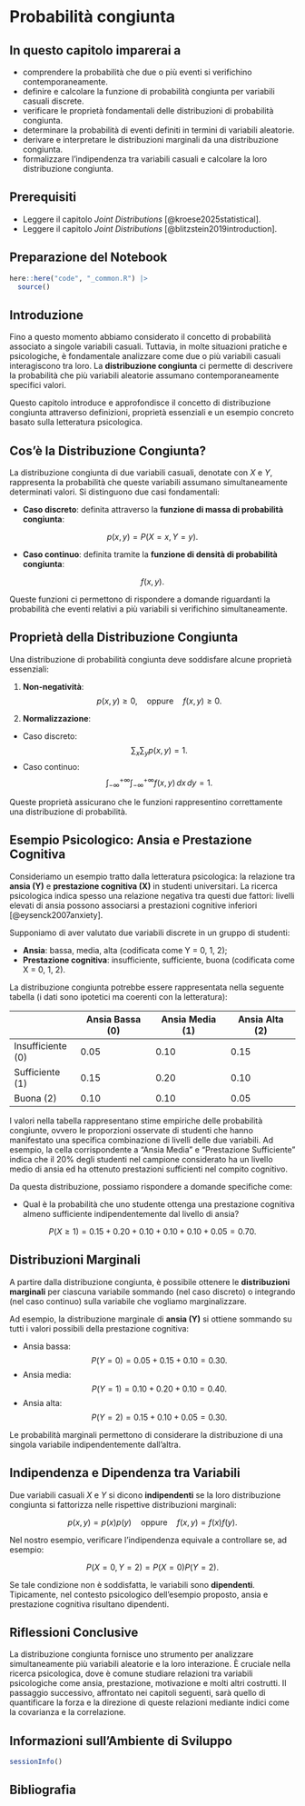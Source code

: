 # Probabilità congiunta {#sec-prob-join-prob}

::: callout-important
## In questo capitolo imparerai a

- comprendere la probabilità che due o più eventi si verifichino contemporaneamente.
- definire e calcolare la funzione di probabilità congiunta per variabili casuali discrete.
- verificare le proprietà fondamentali delle distribuzioni di probabilità congiunta.
- determinare la probabilità di eventi definiti in termini di variabili aleatorie.
- derivare e interpretare le distribuzioni marginali da una distribuzione congiunta.
- formalizzare l'indipendenza tra variabili casuali e calcolare la loro distribuzione congiunta.
:::

::: callout-tip
## Prerequisiti

- Leggere il capitolo *Joint Distributions* [@kroese2025statistical].
- Leggere il capitolo *Joint Distributions* [@blitzstein2019introduction].
:::

::: callout-caution
## Preparazione del Notebook

```r
here::here("code", "_common.R") |>
  source()
```
:::

## Introduzione

Fino a questo momento abbiamo considerato il concetto di probabilità associato a singole variabili casuali. Tuttavia, in molte situazioni pratiche e psicologiche, è fondamentale analizzare come due o più variabili casuali interagiscono tra loro. La **distribuzione congiunta** ci permette di descrivere la probabilità che più variabili aleatorie assumano contemporaneamente specifici valori.

Questo capitolo introduce e approfondisce il concetto di distribuzione congiunta attraverso definizioni, proprietà essenziali e un esempio concreto basato sulla letteratura psicologica.

## Cos'è la Distribuzione Congiunta?

La distribuzione congiunta di due variabili casuali, denotate con $X$ e $Y$, rappresenta la probabilità che queste variabili assumano simultaneamente determinati valori. Si distinguono due casi fondamentali:

- **Caso discreto**: definita attraverso la **funzione di massa di probabilità congiunta**:

$$
p(x, y) = P(X = x, Y = y) .
$$

- **Caso continuo**: definita tramite la **funzione di densità di probabilità congiunta**:

$$
f(x, y) .
$$

Queste funzioni ci permettono di rispondere a domande riguardanti la probabilità che eventi relativi a più variabili si verifichino simultaneamente.


## Proprietà della Distribuzione Congiunta

Una distribuzione di probabilità congiunta deve soddisfare alcune proprietà essenziali:

1. **Non-negatività**:
$$
p(x,y) \geq 0, \quad \text{oppure} \quad f(x,y) \geq 0 .
$$

2. **Normalizzazione**:
- Caso discreto:
$$
\sum_{x}\sum_{y} p(x,y) = 1 .
$$
- Caso continuo:
$$
\int_{-\infty}^{+\infty}\int_{-\infty}^{+\infty} f(x,y)\,dx\,dy = 1 .
$$

Queste proprietà assicurano che le funzioni rappresentino correttamente una distribuzione di probabilità.


## Esempio Psicologico: Ansia e Prestazione Cognitiva

Consideriamo un esempio tratto dalla letteratura psicologica: la relazione tra **ansia (Y)** e **prestazione cognitiva (X)** in studenti universitari. La ricerca psicologica indica spesso una relazione negativa tra questi due fattori: livelli elevati di ansia possono associarsi a prestazioni cognitive inferiori [@eysenck2007anxiety].

Supponiamo di aver valutato due variabili discrete in un gruppo di studenti:

- **Ansia**: bassa, media, alta (codificata come Y = 0, 1, 2);
- **Prestazione cognitiva**: insufficiente, sufficiente, buona (codificata come X = 0, 1, 2).

La distribuzione congiunta potrebbe essere rappresentata nella seguente tabella (i dati sono ipotetici ma coerenti con la letteratura):

|               | Ansia Bassa (0) | Ansia Media (1) | Ansia Alta (2) |
|---------------|-----------------|-----------------|----------------|
| Insufficiente (0) | 0.05            | 0.10            | 0.15           |
| Sufficiente (1)   | 0.15            | 0.20            | 0.10           |
| Buona (2)         | 0.10            | 0.10            | 0.05           |

I valori nella tabella rappresentano stime empiriche delle probabilità congiunte, ovvero le proporzioni osservate di studenti che hanno manifestato una specifica combinazione di livelli delle due variabili. Ad esempio, la cella corrispondente a "Ansia Media" e "Prestazione Sufficiente" indica che il 20% degli studenti nel campione considerato ha un livello medio di ansia ed ha ottenuto prestazioni sufficienti nel compito cognitivo.

Da questa distribuzione, possiamo rispondere a domande specifiche come:

- Qual è la probabilità che uno studente ottenga una prestazione cognitiva almeno sufficiente indipendentemente dal livello di ansia?

$$
P(X \geq 1) = 0.15 + 0.20 + 0.10 + 0.10 + 0.10 + 0.05 = 0.70 .
$$

## Distribuzioni Marginali

A partire dalla distribuzione congiunta, è possibile ottenere le **distribuzioni marginali** per ciascuna variabile sommando (nel caso discreto) o integrando (nel caso continuo) sulla variabile che vogliamo marginalizzare.

Ad esempio, la distribuzione marginale di **ansia (Y)** si ottiene sommando su tutti i valori possibili della prestazione cognitiva:

- Ansia bassa:
$$P(Y=0)=0.05+0.15+0.10=0.30 .$$
- Ansia media:
$$P(Y=1)=0.10+0.20+0.10=0.40 .$$
- Ansia alta:
$$P(Y=2)=0.15+0.10+0.05=0.30 .$$

Le probabilità marginali permettono di considerare la distribuzione di una singola variabile indipendentemente dall'altra.


## Indipendenza e Dipendenza tra Variabili

Due variabili casuali $X$ e $Y$ si dicono **indipendenti** se la loro distribuzione congiunta si fattorizza nelle rispettive distribuzioni marginali:

$$p(x,y)=p(x)p(y) \quad \text{oppure} \quad f(x,y)=f(x)f(y) .$$

Nel nostro esempio, verificare l'indipendenza equivale a controllare se, ad esempio:

$$P(X=0,Y=2)=P(X=0)P(Y=2) .$$

Se tale condizione non è soddisfatta, le variabili sono **dipendenti**. Tipicamente, nel contesto psicologico dell'esempio proposto, ansia e prestazione cognitiva risultano dipendenti.


## Riflessioni Conclusive

La distribuzione congiunta fornisce uno strumento per analizzare simultaneamente più variabili aleatorie e la loro interazione. È cruciale nella ricerca psicologica, dove è comune studiare relazioni tra variabili psicologiche come ansia, prestazione, motivazione e molti altri costrutti. Il passaggio successivo, affrontato nei capitoli seguenti, sarà quello di quantificare la forza e la direzione di queste relazioni mediante indici come la covarianza e la correlazione.


## Informazioni sull'Ambiente di Sviluppo

```r
sessionInfo()
```

## Bibliografia {.unnumbered}

